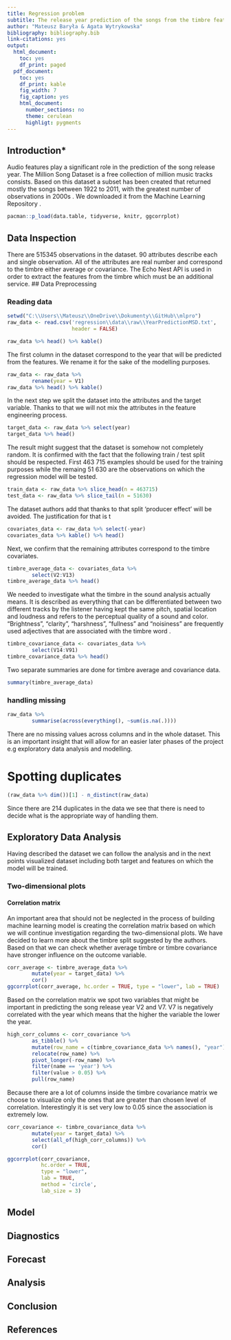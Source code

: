 ```yaml
---
title: Regression problem
subtitle: The release year prediction of the songs from the timbre features.
author: "Mateusz Baryła & Agata Wytrykowska"
bibliography: bibliography.bib
link-citations: yes
output:
  html_document:
    toc: yes
    df_print: paged
  pdf_document:
    toc: yes
    df_print: kable
    fig_width: 7
    fig_caption: yes
    html_document:
      number_sections: no
      theme: cerulean
      highligt: pygments
---
```


## Introduction*

Audio features play a significant role in the prediction of the song release year. The Million Song Dataset is a free collection of million music tracks consists. Based on this dataset a subset has been created that returned mostly the songs between 1922 to 2011, with the greatest number of observations in 2000s \cite{Bertin-Mahieux2011}. We downloaded it from the Machine Learning Repository \cite{Dua:2019}.
```r
pacman::p_load(data.table, tidyverse, knitr, ggcorrplot)
```

## Data Inspection
There are 515345 observations in the dataset. 90 attributes describe each and single observation. All of the attributes are real number and correspond to the timbre either average or covariance. The Echo Nest API is used in order to extract the features from the timbre which must be an additional service.
## Data Preprocessing

### Reading data
```r
setwd("C:\\Users\\Mateusz\\OneDrive\\Dokumenty\\GitHub\\mlpro")
raw_data <- read.csv('regression\\data\\raw\\YearPredictionMSD.txt',
                     header = FALSE)
```
```r
raw_data %>% head() %>% kable()
```


The first column in the dataset correspond to the year that will be predicted from the features. We rename it for the sake of the modelling purposes.
```r
raw_data <- raw_data %>%
        rename(year = V1)
raw_data %>% head() %>% kable()
```
In the next step we split the dataset into the attributes and the target variable. Thanks to that we will not mix the attributes in the feature engineering process.
```r
target_data <- raw_data %>% select(year)
target_data %>% head()
```
The result might suggest that the dataset is somehow not completely random. It is confirmed with the fact that the following train / test split should be respected. First 463 715 examples should be used for the training purposes while the remaing 51 630 are the observations on which the regression model will be tested.


```r
train_data <- raw_data %>% slice_head(n = 463715)
test_data <- raw_data %>% slice_tail(n = 51630)
```
The dataset authors add that thanks to that split 'producer effect' will be avoided. The justification for that is t
```r
covariates_data <- raw_data %>% select(-year)
covariates_data %>% kable() %>% head()
```
Next, we confirm that the remaining attributes correspond to the timbre covariates.
```r
timbre_average_data <- covariates_data %>%
        select(V2:V13)
timbre_average_data %>% head()
```
We needed to investigate what the timbre in the sound analysis actually means. It is described as everything that can be differentiated between two different tracks by the listener having kept the same pitch, spatial location and loudness and refers to the perceptual quality of a sound and color. "Brightness", "clarity", "harshness", "fullness" and "noisiness" are frequently used adjectives that are associated with the timbre word \cite{Allen2018}.
```r
timbre_covariance_data <- covariates_data %>%
        select(V14:V91)
timbre_covariance_data %>% head()
```
Two separate summaries are done for timbre average and covariance data.
```r
summary(timbre_average_data)
```


### handling missing

```r
raw_data %>%
        summarise(across(everything(), ~sum(is.na(.))))
```
There are no missing values across columns and in the whole dataset. This is an important insight that will allow for an easier later phases of the project e.g exploratory data analysis and modelling.

# Spotting duplicates
```r
(raw_data %>% dim())[1] - n_distinct(raw_data)
```
Since there are 214 duplicates in the data we see that there is need to decide what is the appropriate way of handling them.

## Exploratory Data Analysis

Having described the dataset we can follow the analysis and in the next points visualized dataset including both target and features on which the model will be trained.


### Two-dimensional plots
#### Correlation matrix
An important area that should not be neglected in the process of building machine learning model is creating the correlation matrix based on which we will continue investigation regarding the two-dimensional plots. We have decided to learn more about the timbre split suggested by the authors. Based on that we can check whether average timbre or timbre covariance have stronger influence on the outcome variable.

```r
corr_average <- timbre_average_data %>%
        mutate(year = target_data) %>%
        cor()
ggcorrplot(corr_average, hc.order = TRUE, type = "lower", lab = TRUE)
```






Based on the correlation matrix we spot two variables that might be important in predicting the song release year V2 and V7. V7 is negatively correlated with the year which means that the higher the variable the lower the year.

```r
high_corr_columns <- corr_covariance %>%
        as_tibble() %>%
        mutate(row_name = c(timbre_covariance_data %>% names(), "year")) %>%
        relocate(row_name) %>%
        pivot_longer(-row_name) %>%
        filter(name == 'year') %>%
        filter(value > 0.05) %>%
        pull(row_name)
```
Because there are a lot of columns inside the timbre covariance matrix we choose to visualize only the ones that are greater
than chosen level of correlation. Interestingly it is set very low to 0.05 since the association is extremely low.
```r
corr_covariance <- timbre_covariance_data %>%
        mutate(year = target_data) %>%
        select(all_of(high_corr_columns)) %>%
        cor()
```
```r
ggcorrplot(corr_covariance,
           hc.order = TRUE,
           type = "lower",
           lab = TRUE,
           method = 'circle',
           lab_size = 3)
```


## Model

## Diagnostics
<!-- Residuals Error Checking -->

## Forecast

## Analysis

## Conclusion

## References
<!-- This is required to attach the bibliography -->